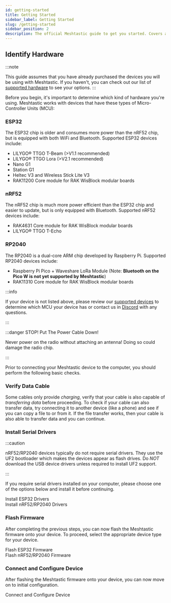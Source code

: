 ```yaml
---
id: getting-started
title: Getting Started
sidebar_label: Getting Started
slug: /getting-started
sidebar_position: 2
description: The official Meshtastic guide to get you started. Covers all devices and configurations.
---
```



## Identify Hardware

:::note

This guide assumes that you have already purchased the devices you will be using with Meshtastic. If you haven't, you can check out our list of [supported hardware](/docs/hardware/devices/index.mdx)
to see your options.
:::

Before you begin, it's important to determine which kind of hardware you're using. Meshtastic works with devices that have these types of Micro-Controller Units (MCU):

### ESP32

The ESP32 chip is older and consumes more power than the nRF52 chip, but is equipped with both WiFi and Bluetooth. Supported ESP32 devices include:

- LILYGO® TTGO T-Beam (>V1.1 recommended)
- LILYGO® TTGO Lora (>V2.1 recommended)
- Nano G1
- Station G1
- Heltec V3 and Wireless Stick Lite V3
- RAK11200 Core module for RAK WisBlock modular boards

### nRF52

The nRF52 chip is much more power efficient than the ESP32 chip and easier to update, but is only equipped with Bluetooth. Supported nRF52 devices include:

- RAK4631 Core module for RAK WisBlock modular boards
- LILYGO® TTGO T-Echo

### RP2040

The RP2040 is a dual-core ARM chip developed by Raspberry Pi. Supported RP2040 devices include:

 - Raspberry Pi Pico + Waveshare LoRa Module (Note: **Bluetooth on the Pico W is not yet supported by Meshtastic**)
 - RAK11310 Core module for RAK WisBlock modular boards

:::info

If your device is not listed above, please review our [supported devices](/docs/hardware/devices/index.mdx) to determine which MCU your device has or contact us in [Discord](https://discord.gg/ktMAKGBnBs) with any questions.

:::

:::danger STOP! Put The Power Cable Down!

Never power on the radio without attaching an antenna! Doing so could damage the radio chip.

:::

Prior to connecting your Meshtastic device to the computer, you should perform the following basic checks.

### Verify Data Cable

Some cables only provide _charging_, verify that your cable is also capable of _transferring data_ before proceeding. To check if your cable can also transfer data, try connecting it to another device (like a phone) and see if you can copy a file to or from it. If the file transfer works, then your cable is also able to transfer data and you can continue.

### Install Serial Drivers

:::caution

nRF52/RP2040 devices typically do not require serial drivers. They use the UF2 bootloader which makes the devices appear as flash drives.  Do _NOT_ download the USB device drivers unless required to install UF2 support.

:::

If you require serial drivers installed on your computer, please choose one of the options below and install it before continuing.

<div className="indexCtasBody">
  <div className="split-container">
    <div className="split-item">
      <Link
        className={'button button--outline button--lg cta--button'}
        to={'/docs/getting-started/serial-drivers/esp32'}
      >
        Install ESP32 Drivers
      </Link>
    </div>

  <div className="split-item">
      <Link
        className={'button button--outline button--lg cta--button'}
        to={'/docs/getting-started/serial-drivers/nrf52'}
      >
        Install nRF52/RP2040 Drivers
      </Link>
    </div>
  </div>
</div>

### Flash Firmware

After completing the previous steps, you can now flash the Meshtastic firmware onto your device. To proceed, select the appropriate device type for your device.

<div className="indexCtasBody">
  <div className="split-container">
    <div className="split-item">
      <Link
        className={"button button--outline button--lg cta--button"}
        to={"/docs/getting-started/flashing-firmware/esp32/"}
      >
        Flash ESP32 Firmware
      </Link>
    </div>

  <div className="split-item">
      <Link
        className={"button button--outline button--lg cta--button"}
        to={"/docs/getting-started/flashing-firmware/nrf52/"}
      >
        Flash nRF52/RP2040 Firmware
      </Link>
    </div>
  </div>
</div>

### Connect and Configure Device

After flashing the Meshtastic firmware onto your device, you can now move on to initial configuration.

<div className="indexCtasBody">
  <Link
    className={"button button--outline button--lg cta--button"}
    to={"/docs/getting-started/initial-config"}
  >
    Connect and Configure Device
  </Link>
</div>
